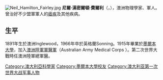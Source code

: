[[File:Neil_Hamilton_Fairley.jpg|thumb]]
'''尼爾·漢密爾頓·費爾利'''（{{lang-en|'''Neil Hamilton Fairley'''}}，{{bd|1891年|7月15日|1966年|4月19日}}），澳洲物理學家、軍人。曾治好不少盟軍軍人的[[瘧疾|瘧疾]]及其他疾病。

==生平==
1891年生於澳洲Inglewood，1966年卒於英格蘭Sonning。1915年畢業於[[墨爾本大學|墨爾本大學]]，加入[[澳洲陸軍軍醫軍|澳洲陸軍軍醫軍]]（Australian Army Medical Corps<!---corps=[[軍_(軍隊)|軍 (軍隊)]]--->）。第二次世界大戰時任澳洲陸軍總軍醫。

{{Authority control}}
{{DEFAULTSORT:Fairley, Neil Hamilton}}

[[Category:澳大利亞科學家|Category:澳大利亞科學家]]
[[Category:墨爾本大學校友|Category:墨爾本大學校友]]
[[Category:澳大利亚第一次世界大战军事人物|Category:澳大利亚第一次世界大战军事人物]]